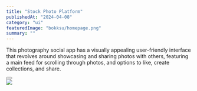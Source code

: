 ---
title: "Stock Photo Platform"
publishedAt: "2024-04-08"
category: "ui"
featuredImage: "bokksu/homepage.png"
summary: ""
---

This photography social app has a visually appealing user-friendly interface that revolves around showcasing and sharing photos with others, featuring a main feed for scrolling through photos, and options to like, create collections, and share.

<div>
  <Button
    href="https://xd.adobe.com/view/b2066536-f507-4caa-a333-6350631b2a32-e755/grid/"
    title="View project"
    className="mt-4 mb-12"
  />
</div>

<div className="flex flex-col gap-y-8">
  <Image
    src="/projects/stock-images/screenshot-1.png"
    width={1440}
    height={1000}
  />
</div>
